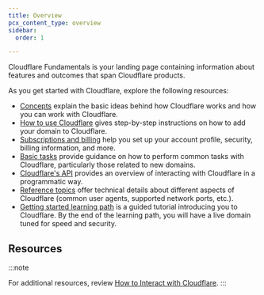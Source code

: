 ```yaml
---
title: Overview
pcx_content_type: overview
sidebar:
  order: 1

---
```



Cloudflare Fundamentals is your landing page containing information about features and outcomes that span Cloudflare products.

As you get started with Cloudflare, explore the following resources:

* [Concepts](/fundamentals/concepts/) explain the basic ideas behind how Cloudflare works and how you can work with Cloudflare.
* [How to use Cloudflare](/fundamentals/setup/) gives step-by-step instructions on how to add your domain to Cloudflare.
* [Subscriptions and billing](/fundamentals/subscriptions-and-billing/) help you set up your account profile, security, billing information, and more.
* [Basic tasks](/fundamentals/basic-tasks/) provide guidance on how to perform common tasks with Cloudflare, particularly those related to new domains.
* [Cloudflare's API](/fundamentals/api/) provides an overview of interacting with Cloudflare in a programmatic way.
* [Reference topics](/fundamentals/reference/) offer technical details about different aspects of Cloudflare (common user agents, supported network ports, etc.).
* [Getting started learning path](/learning-paths/get-started/concepts/) is a guided tutorial introducing you to Cloudflare. By the end of the learning path, you will have a live domain tuned for speed and security.

## Resources

<Render file="cloudflare-resources" />

:::note

For additional resources, review [How to Interact with Cloudflare](/fundamentals/basic-tasks/interact-with-cloudflare/). 
:::
